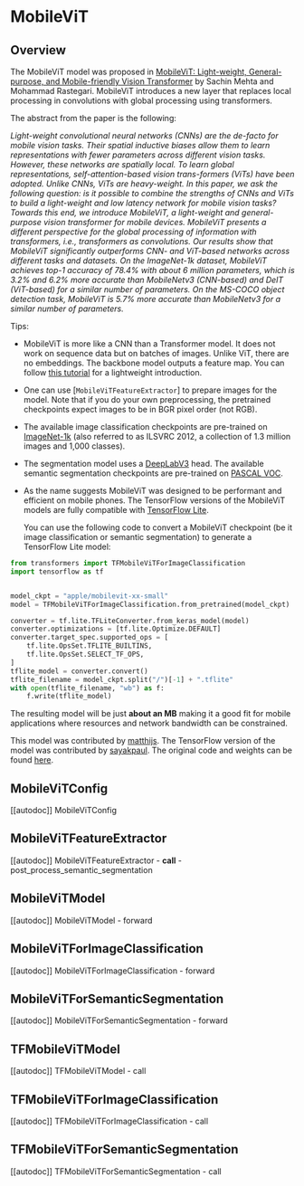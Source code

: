 <!--Copyright 2022 The HuggingFace Team. All rights reserved.

Licensed under the Apache License, Version 2.0 (the "License"); you may not use this file except in compliance with
the License. You may obtain a copy of the License at

http://www.apache.org/licenses/LICENSE-2.0

Unless required by applicable law or agreed to in writing, software distributed under the License is distributed on
an "AS IS" BASIS, WITHOUT WARRANTIES OR CONDITIONS OF ANY KIND, either express or implied. See the License for the
specific language governing permissions and limitations under the License.
-->

# MobileViT

## Overview

The MobileViT model was proposed in [MobileViT: Light-weight, General-purpose, and Mobile-friendly Vision Transformer](https://arxiv.org/abs/2110.02178) by Sachin Mehta and Mohammad Rastegari. MobileViT introduces a new layer that replaces local processing in convolutions with global processing using transformers. 

The abstract from the paper is the following:

*Light-weight convolutional neural networks (CNNs) are the de-facto for mobile vision tasks. Their spatial inductive biases allow them to learn representations with fewer parameters across different vision tasks. However, these networks are spatially local. To learn global representations, self-attention-based vision trans-formers (ViTs) have been adopted. Unlike CNNs, ViTs are heavy-weight. In this paper, we ask the following question: is it possible to combine the strengths of CNNs and ViTs to build a light-weight and low latency network for mobile vision tasks? Towards this end, we introduce MobileViT, a light-weight and general-purpose vision transformer for mobile devices. MobileViT presents a different perspective for the global processing of information with transformers, i.e., transformers as convolutions. Our results show that MobileViT significantly outperforms CNN- and ViT-based networks across different tasks and datasets. On the ImageNet-1k dataset, MobileViT achieves top-1 accuracy of 78.4% with about 6 million parameters, which is 3.2% and 6.2% more accurate than MobileNetv3 (CNN-based) and DeIT (ViT-based) for a similar number of parameters. On the MS-COCO object detection task, MobileViT is 5.7% more accurate than MobileNetv3 for a similar number of parameters.*

Tips:

- MobileViT is more like a CNN than a Transformer model. It does not work on sequence data but on batches of images. Unlike ViT, there are no embeddings. The backbone model outputs a feature map. You can follow [this tutorial](https://keras.io/examples/vision/mobilevit) for a lightweight introduction.
- One can use [`MobileViTFeatureExtractor`] to prepare images for the model. Note that if you do your own preprocessing, the pretrained checkpoints expect images to be in BGR pixel order (not RGB).
- The available image classification checkpoints are pre-trained on [ImageNet-1k](https://huggingface.co/datasets/imagenet-1k) (also referred to as ILSVRC 2012, a collection of 1.3 million images and 1,000 classes).
- The segmentation model uses a [DeepLabV3](https://arxiv.org/abs/1706.05587) head. The available semantic segmentation checkpoints are pre-trained on [PASCAL VOC](http://host.robots.ox.ac.uk/pascal/VOC/). 
- As the name suggests MobileViT was designed to be performant and efficient on mobile phones. The TensorFlow versions of the MobileViT models are fully compatible with [TensorFlow Lite](https://www.tensorflow.org/lite). 

  You can use the following code to convert a MobileViT checkpoint (be it image classification or semantic segmentation) to generate a 
  TensorFlow Lite model:

```py
from transformers import TFMobileViTForImageClassification
import tensorflow as tf


model_ckpt = "apple/mobilevit-xx-small"
model = TFMobileViTForImageClassification.from_pretrained(model_ckpt)

converter = tf.lite.TFLiteConverter.from_keras_model(model)
converter.optimizations = [tf.lite.Optimize.DEFAULT]
converter.target_spec.supported_ops = [
    tf.lite.OpsSet.TFLITE_BUILTINS,
    tf.lite.OpsSet.SELECT_TF_OPS,
]
tflite_model = converter.convert()
tflite_filename = model_ckpt.split("/")[-1] + ".tflite"
with open(tflite_filename, "wb") as f:
    f.write(tflite_model)
```

  The resulting model will be just **about an MB** making it a good fit for mobile applications where resources and network
  bandwidth can be constrained. 


This model was contributed by [matthijs](https://huggingface.co/Matthijs). The TensorFlow version of the model was contributed by [sayakpaul](https://huggingface.co/sayakpaul). The original code and weights can be found [here](https://github.com/apple/ml-cvnets).


## MobileViTConfig

[[autodoc]] MobileViTConfig

## MobileViTFeatureExtractor

[[autodoc]] MobileViTFeatureExtractor
    - __call__
    - post_process_semantic_segmentation

## MobileViTModel

[[autodoc]] MobileViTModel
    - forward

## MobileViTForImageClassification

[[autodoc]] MobileViTForImageClassification
    - forward

## MobileViTForSemanticSegmentation

[[autodoc]] MobileViTForSemanticSegmentation
    - forward

## TFMobileViTModel

[[autodoc]] TFMobileViTModel
    - call 

## TFMobileViTForImageClassification

[[autodoc]] TFMobileViTForImageClassification
    - call 

## TFMobileViTForSemanticSegmentation

[[autodoc]] TFMobileViTForSemanticSegmentation
    - call 
